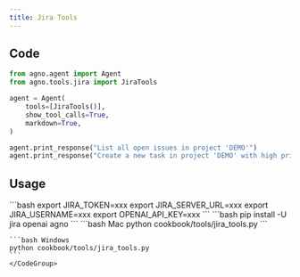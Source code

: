 ```yaml
---
title: Jira Tools
---
```


## Code

```python cookbook/tools/jira_tools.py
from agno.agent import Agent
from agno.tools.jira import JiraTools

agent = Agent(
    tools=[JiraTools()],
    show_tool_calls=True,
    markdown=True,
)

agent.print_response("List all open issues in project 'DEMO'")
agent.print_response("Create a new task in project 'DEMO' with high priority")
```

## Usage

<Steps>
  <Snippet file="create-venv-step.mdx" />

  <Step title="Set your Jira credentials">
    ```bash
    export JIRA_TOKEN=xxx
    export JIRA_SERVER_URL=xxx
    export JIRA_USERNAME=xxx
    export OPENAI_API_KEY=xxx
    ```
  </Step>

  <Step title="Install libraries">
    ```bash
    pip install -U jira openai agno
    ```
  </Step>

  <Step title="Run Agent">
    <CodeGroup>
    ```bash Mac
    python cookbook/tools/jira_tools.py
    ```

    ```bash Windows
    python cookbook/tools/jira_tools.py
    ```
    </CodeGroup>
  </Step>
</Steps>